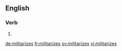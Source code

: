 ==English==

===Verb===
{{head|en|verb form}}

# {{en-third-person singular of|militarize}}

[[de:militarizes]]
[[fr:militarizes]]
[[sv:militarizes]]
[[vi:militarizes]]